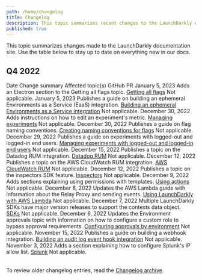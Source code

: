 ```yaml
---
path: /home/changelog
title: Changelog
description: This topic summarizes recent changes to the LaunchDarkly documentation.
published: true
---
```


This topic summarizes changes made to the LaunchDarkly documentation site. Use the table below to stay up to date on everything new in our docs.

## Q4 2022

<Table>
  <TableHeader>
    <TableHeadCell>Date</TableHeadCell>
    <TableHeadCell>Change summary</TableHeadCell>
    <TableHeadCell>Affected topic(s)</TableHeadCell>
    <TableHeadCell>GitHub PR</TableHeadCell>
  </TableHeader>
  <TableBody>
  <TableRow>
    <TableCell>January 5, 2023</TableCell>
    <TableCell>Adds an Electron section to the Getting all flags topic.</TableCell>
    <TableCell><a href="/sdk/features/all-flags">Getting all flags</a></TableCell>
    <TableCell>Not applicable.</TableCell>
  </TableRow> 
  <TableRow>
    <TableCell>January 5, 2023</TableCell>
    <TableCell>Publishes a guide on building an ephemeral Environments as a Service (EaaS) integration.</TableCell>
    <TableCell><a href="/guides/integrations/build-eaas">Building an ephemeral Environments as a Service integration</a></TableCell>
    <TableCell>Not applicable.</TableCell>
  </TableRow>
  <TableRow>
    <TableCell>December 30, 2022</TableCell>
    <TableCell>Adds instructions on how to edit an experiment's metric.</TableCell>
    <TableCell><a href="/home/analyzing-experiments/managing">Managing experiments</a></TableCell>
    <TableCell>Not applicable.</TableCell>
  </TableRow>
  <TableRow>
    <TableCell>December 30, 2022</TableCell>
    <TableCell>Publishes a guide on flag naming conventions.</TableCell>
    <TableCell><a href="/guides/flags/flag-naming">Creating naming conventions for flags</a></TableCell>
    <TableCell>Not applicable.</TableCell>
  </TableRow>
  <TableRow>
    <TableCell>December 29, 2022</TableCell>
    <TableCell>Publishes a guide on experiments with logged-out and logged-in end users.</TableCell>
    <TableCell><a href="/guides/experimentation/logged-out-logged-in">Managing experiments with logged-out and logged-in end users</a></TableCell>
    <TableCell>Not applicable.</TableCell>
  </TableRow>
  <TableRow>
    <TableCell>December 15, 2022</TableCell>
    <TableCell>Publishes a topic on the Datadog RUM integration.</TableCell>
    <TableCell><a href="/integrations/datadog/rum">Datadog RUM</a></TableCell>
    <TableCell>Not applicable.</TableCell>
  </TableRow>
  <TableRow>
    <TableCell>December 12, 2022</TableCell>
    <TableCell>Publishes a topic on the AWS CloudWatch RUM integration.</TableCell>
    <TableCell><a href="/integrations/aws-cloudwatch-rum">AWS CloudWatch RUM</a></TableCell>
    <TableCell>Not applicable.</TableCell>
  </TableRow>
  <TableRow>
    <TableCell>December 12, 2022</TableCell>
    <TableCell>Publishes a topic on the inspectors SDK feature.</TableCell>
    <TableCell><a href="/sdk/features/inspectors">Inspectors</a></TableCell>
    <TableCell>Not applicable.</TableCell>
  </TableRow>
  <TableRow>
    <TableCell>December 9, 2022</TableCell>
    <TableCell>Adds sections explaining using permissions with templates.</TableCell>
    <TableCell><a href="/home/members/role-actions">Using actions</a></TableCell>
    <TableCell>Not applicable.</TableCell>
  </TableRow>
  <TableRow>
    <TableCell>December 8, 2022</TableCell>
    <TableCell>Updates the AWS Lambda guide with information about the Relay Proxy and sending events.</TableCell>
    <TableCell><a href="/guides/infrastructure/aws-lambda">Using LaunchDarkly with AWS Lambda</a></TableCell>
    <TableCell>Not applicable.</TableCell>
  </TableRow>
  <TableRow>
    <TableCell>December 7, 2022</TableCell>
    <TableCell>Multiple LaunchDarkly SDKs have major version releases to support the contexts data object.</TableCell>
    <TableCell><a href="/sdk">SDKs</a></TableCell>
    <TableCell>Not applicable.</TableCell>
  </TableRow>
  <TableRow>
    <TableCell>December 6, 2022</TableCell>
    <TableCell>Updates the Environment approvals topic with information on how to configure a custom role to bypass approval requirements.</TableCell>
    <TableCell><a href="/home/feature-workflows/environment-approvals">Configuring approvals by environment</a></TableCell>
    <TableCell>Not applicable.</TableCell>
  </TableRow>
  <TableRow>
    <TableCell>November 15, 2022</TableCell>
    <TableCell>Publishes a guide on building a webhook integration.</TableCell>
    <TableCell><a href="/guides/integrations/build-audit-log-event-hook">Building an audit log event hook integration</a></TableCell>
    <TableCell>Not applicable.</TableCell>
  </TableRow>
  <TableRow>
    <TableCell>November 3, 2022</TableCell>
    <TableCell>Adds a section explaining how to configure Splunk's IP allow list.</TableCell>
    <TableCell><a href="/integrations/splunk">Splunk</a></TableCell>
    <TableCell>Not applicable.</TableCell>
  </TableRow>
  </TableBody>
</Table>

To review older changelog entries, read the [Changelog archive](/home/changelog/archive).
